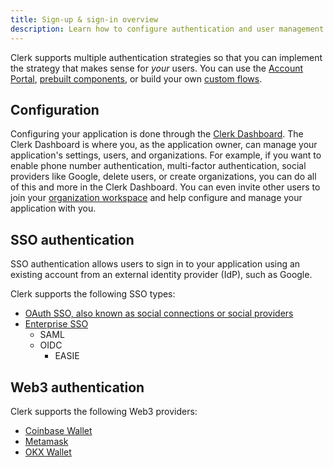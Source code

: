 ```yaml
---
title: Sign-up & sign-in overview
description: Learn how to configure authentication and user management for your Clerk application.
---
```


Clerk supports multiple authentication strategies so that you can implement the strategy that makes sense for _your_ users. You can use the [Account Portal](/docs/account-portal/overview), [prebuilt components](/docs/components/overview), or build your own [custom flows](/docs/custom-flows/overview).

## Configuration

Configuring your application is done through the [Clerk Dashboard](https://dashboard.clerk.com). The Clerk Dashboard is where you, as the application owner, can manage your application's settings, users, and organizations. For example, if you want to enable phone number authentication, multi-factor authentication, social providers like Google, delete users, or create organizations, you can do all of this and more in the Clerk Dashboard. You can even invite other users to join your [organization workspace](/docs/guides/dashboard/overview) and help configure and manage your application with you.

## SSO authentication

SSO authentication allows users to sign in to your application using an existing account from an external identity provider (IdP), such as Google.

Clerk supports the following SSO types:

- [OAuth SSO, also known as social connections or social providers](/docs/authentication/social-connections/oauth)
- [Enterprise SSO](/docs/authentication/enterprise-connections/overview)
  - SAML
  - OIDC
    - EASIE

## Web3 authentication

Clerk supports the following Web3 providers:

- [Coinbase Wallet](/docs/authentication/web3/coinbase-wallet)
- [Metamask](/docs/authentication/web3/metamask)
- [OKX Wallet](/docs/authentication/web3/okx-wallet)
